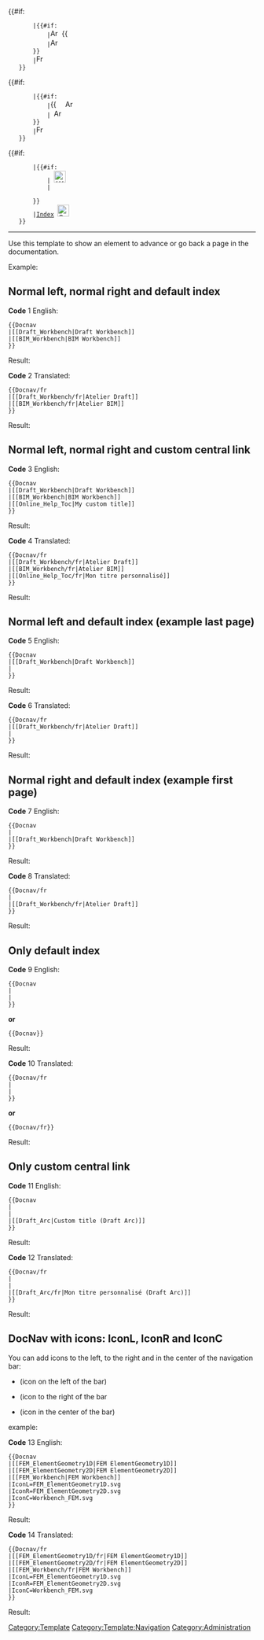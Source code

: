 <div class="docnav">
    <div>{{#if: {{{1|}}}
        |{{#if:{{{IconL|}}}
            |[[File:Arrow-left.svg|x16px|link=]] [[File:{{{IconL}}}|x16px|link=]] {{{1}}}
            |[[File:Arrow-left.svg|x16px|link=]] {{{1}}}
        }}
        |[[File:Freecad.svg|x16px|link=]]
    }}</div>
    <div>{{#if: {{{2|}}}
        |{{#if:{{{IconR|}}}
            |[[File:{{{IconR}}}|x16px|link=]] {{{2}}} [[File:Arrow-right.svg|x16px|link=]]
            |{{{2}}} [[File:Arrow-right.svg|x16px|link=]]
        }}
        |[[File:Freecad.svg|x16px|link=]]
    }}</div>
    <div>{{#if: {{{3|}}}
        |{{#if:{{{IconC|}}}
            |{{{3}}} [[File:{{{IconC}}}|x24px|link=]]
            |<div>{{{3}}}</div>
        }}
        |[[Online_Help_Toc{{#translation:}}|Index]] [[File:Online_Help_Toc.svg|x24px|link=]]
    }}</div>
</div><noinclude>
----

Use this template to show an element to advance or go back a page in the documentation.

Example:

==Normal left, normal right and default index==

'''Code''' 1 English:
<pre>
{{Docnav
|[[Draft_Workbench|Draft Workbench]]
|[[BIM_Workbench|BIM Workbench]]
}}
</pre>
Result:
{{Docnav
|[[Draft_Workbench|Draft Workbench]]
|[[BIM_Workbench|BIM Workbench]]
}}

'''Code''' 2 Translated:
<pre>
{{Docnav/fr
|[[Draft_Workbench/fr|Atelier Draft]]
|[[BIM_Workbench/fr|Atelier BIM]]
}}
</pre>
Result:
{{Docnav/fr
|[[Draft_Workbench/fr|Atelier Draft]]
|[[BIM_Workbench/fr|Atelier BIM]]
}}

==Normal left, normal right and custom central link==

'''Code''' 3 English:
<pre>
{{Docnav
|[[Draft_Workbench|Draft Workbench]]
|[[BIM_Workbench|BIM Workbench]]
|[[Online_Help_Toc|My custom title]]
}}
</pre>
Result:
{{Docnav
|[[Draft_Workbench|Draft Workbench]]
|[[BIM_Workbench|BIM Workbench]]
|[[Online_Help_Toc|My custom title]]
}}

'''Code''' 4 Translated:
<pre>
{{Docnav/fr
|[[Draft_Workbench/fr|Atelier Draft]]
|[[BIM_Workbench/fr|Atelier BIM]]
|[[Online_Help_Toc/fr|Mon titre personnalisé]]
}}
</pre>
Result:
{{Docnav/fr
|[[Draft_Workbench/fr|Atelier Draft]]
|[[BIM_Workbench/fr|Atelier BIM]]
|[[Online_Help_Toc/fr|Mon titre personnalisé]]
}}

==Normal left and default index (example last page)==

'''Code''' 5 English:
<pre>
{{Docnav
|[[Draft_Workbench|Draft Workbench]]
|
}}
</pre>
Result:
{{Docnav
|[[Draft_Workbench|Draft Workbench]]
|
}}

'''Code''' 6 Translated:
<pre>
{{Docnav/fr
|[[Draft_Workbench/fr|Atelier Draft]]
|
}}
</pre>
Result:
{{Docnav/fr
|[[Draft_Workbench/fr|Atelier Draft]]
|
}}

==Normal right and default index (example first page)==

'''Code''' 7 English:
<pre>
{{Docnav
|
|[[Draft_Workbench|Draft Workbench]]
}}
</pre>
Result:
{{Docnav
|
|[[Draft_Workbench|Draft Workbench]]
}}

'''Code''' 8 Translated:
<pre>
{{Docnav/fr
|
|[[Draft_Workbench/fr|Atelier Draft]]
}}
</pre>
Result:
{{Docnav/fr
|
|[[Draft_Workbench/fr|Atelier Draft]]
}}

==Only default index==

'''Code''' 9 English:
<pre>
{{Docnav
|
|
}}
</pre>

'''or'''

<pre>
{{Docnav}}
</pre>
Result:
{{Docnav
|
|
}}

'''Code''' 10 Translated:
<pre>
{{Docnav/fr
|
|
}}
</pre>

'''or'''

<pre>
{{Docnav/fr}}
</pre>
Result:
{{Docnav/fr}}

==Only custom central link==

'''Code''' 11 English:
<pre>
{{Docnav
|
|
|[[Draft_Arc|Custom title (Draft Arc)]]
}}
</pre>
Result:
{{Docnav
|
|
| [[Draft_Arc|Custom title (Draft Arc)]]
}}

'''Code''' 12 Translated:
<pre>
{{Docnav/fr
|
|
|[[Draft_Arc/fr|Mon titre personnalisé (Draft Arc)]]
}}
</pre>
Result:
{{Docnav/fr
|
|
|[[Draft_Arc/fr|Mon titre personnalisé (Draft Arc)]]
}}

==DocNav with icons: IconL, IconR and IconC==

You can add icons to the left, to the right and in the center of the navigation bar:
* {{Incode|IconL<nowiki>=</nowiki>filenameImage.ext}} (icon on the left of the bar)
* {{Incode|IconR<nowiki>=</nowiki>filenameImage.ext}} (icon to the right of the bar
* {{Incode|IconC<nowiki>=</nowiki>filenameImage.ext}} (icon in the center of the bar)

example:

'''Code''' 13 English:
<pre>
{{Docnav
|[[FEM_ElementGeometry1D|FEM ElementGeometry1D]]
|[[FEM_ElementGeometry2D|FEM ElementGeometry2D]]
|[[FEM_Workbench|FEM Workbench]]
|IconL=FEM_ElementGeometry1D.svg
|IconR=FEM_ElementGeometry2D.svg
|IconC=Workbench_FEM.svg
}}
</pre>
Result:
{{Docnav
|[[FEM_ElementGeometry1D|FEM ElementGeometry1D]]
|[[FEM_ElementGeometry2D|FEM ElementGeometry2D]]
|[[FEM_Workbench|FEM Workbench]]
|IconL=FEM_ElementGeometry1D.svg
|IconR=FEM_ElementGeometry2D.svg
|IconC=Workbench_FEM.svg
}}

'''Code''' 14 Translated:
<pre>
{{Docnav/fr
|[[FEM_ElementGeometry1D/fr|FEM ElementGeometry1D]]
|[[FEM_ElementGeometry2D/fr|FEM ElementGeometry2D]]
|[[FEM_Workbench/fr|FEM Workbench]]
|IconL=FEM_ElementGeometry1D.svg
|IconR=FEM_ElementGeometry2D.svg
|IconC=Workbench_FEM.svg
}}
</pre>
Result:
{{Docnav/fr
|[[FEM_ElementGeometry1D/fr|FEM ElementGeometry1D]]
|[[FEM_ElementGeometry2D/fr|FEM ElementGeometry2D]]
|[[FEM_Workbench/fr|FEM Workbench]]
|IconL=FEM_ElementGeometry1D.svg
|IconR=FEM_ElementGeometry2D.svg
|IconC=Workbench_FEM.svg
}}

[[Category:Template]]
[[Category:Template:Navigation]]
[[Category:Administration]]
</noinclude>